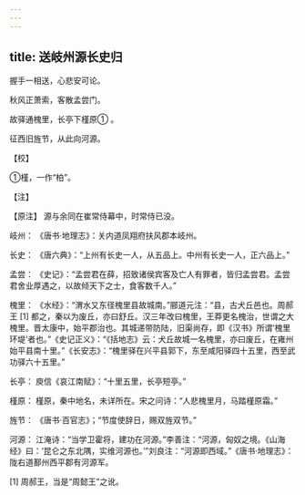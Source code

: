 ```yaml
---
---
---
```

title: 送岐州源长史归
---




握手一相送，心悲安可论。

秋风正萧索，客散孟尝门。

故驿通槐里，长亭下槿原① 。

征西旧旌节，从此向河源。

【校】

①槿，一作“柏”。

【注】

【原注】 源与余同在崔常侍幕中，时常侍已没。

岐州： 《唐书·地理志》：关内道凤翔府扶风郡本岐州。

长史： 《唐六典》：“上州有长史一人，从五品上。中州有长史一人，正六品上。”

孟尝： 《史记》：“孟尝君在薛，招致诸侯宾客及亡人有罪者，皆归孟尝君。孟尝君舍业厚遇之，以故倾天下之士，食客数千人。”

槐里： 《水经》：“渭水又东径槐里县故城南。”郦道元注：“县，古犬丘邑也。周郝王 [1] 都之，秦以为废丘，亦曰舒丘。汉三年改曰槐里，王莽更名槐治，世谓之大槐里。晋太康中，始平郡治也。其城递带防陆，旧渠尚存，即《汉书》所谓‘槐里环堤’者也。”《史记正义》：“《括地志》云：犬丘故城一名槐里，亦曰废丘，在雍州始平县南十里。”《长安志》：“槐里驿在兴平县郭下，东至咸阳驿四十五里，西至武功驿六十五里。”

长亭： 庾信《哀江南赋》：“十里五里，长亭短亭。”

槿原： 槿原，秦中地名，未详所在。宋之问诗：“人悲槐里月，马踏槿原霜。”

旌节： 《唐书·百官志》；“节度使辞日，赐双旌双节。”

河源： 江淹诗：“当学卫霍将，建功在河源。”李善注：“河源，匈奴之境。《山海经》曰：‘昆仑之东北隅，实维河源也。’”刘良注：“河源即西域。”《唐书·地理志》：陇右道鄯州西平郡有河源军。

[1] 周郝王，当是“周懿王”之讹。